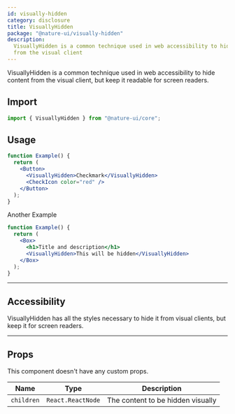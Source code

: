 ```yaml
---
id: visually-hidden
category: disclosure
title: VisuallyHidden
package: "@nature-ui/visually-hidden"
description:
  VisuallyHidden is a common technique used in web accessibility to hide content
  from the visual client
---
```


VisuallyHidden is a common technique used in web accessibility to hide content
from the visual client, but keep it readable for screen readers.

## Import

```js
import { VisuallyHidden } from "@nature-ui/core";
```

## Usage

```jsx
function Example() {
  return (
    <Button>
      <VisuallyHidden>Checkmark</VisuallyHidden>
      <CheckIcon color="red" />
    </Button>
  );
}
```

Another Example

```jsx
function Example() {
  return (
    <Box>
      <h1>Title and description</h1>
      <VisuallyHidden>This will be hidden</VisuallyHidden>
    </Box>
  );
}
```

---

## Accessibility

VisuallyHidden has all the styles necessary to hide it from visual clients, but
keep it for screen readers.

---

## Props

This component doesn't have any custom props.

| Name       | Type              | Description                       |
| ---------- | ----------------- | --------------------------------- |
| `children` | `React.ReactNode` | The content to be hidden visually |
